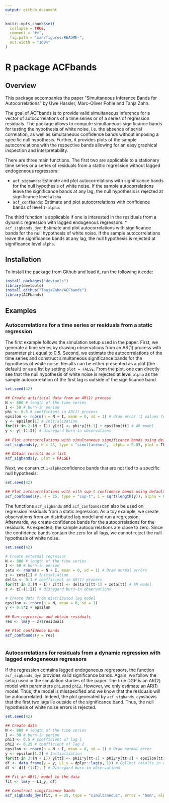 ```yaml
---
output: github_document
---
```


<!-- README.md is generated from README.Rmd. Please edit that file -->

```r
knitr::opts_chunk$set(
  collapse = TRUE,
  comment = "#>",
  fig.path = "man/figures/README-",
  out.width = "100%"
)
```

# R package ACFbands

<!-- badges: start -->
<!-- badges: end -->

## Overview

This package accompanies the paper "Simultaneous Inference Bands for Autocorrelations" by Uwe Hassler, Marc-Oliver Pohle and Tanja Zahn. 

The goal of ACFbands is to provide valid simultaneous inference for a vector of autocorrelations of a time series or of a series of regression residuals. The package allows to compute simultaneous significance bands for testing the hypothesis of white noise, i.e. the absence of serial correlation, as well as simultaneous confidence bands without imposing a specific null hypothesis. Further, it provides plots of the sample autocorrelations with the respective bands allowing for an easy graphical inspection and interpretability.

There are three main functions. The first two are applicable to a stationary time series or a series of residuals from a stattic regression without lagged endogeneous regressors:

* `acf_sigbands`: Estimate and plot autocorrelations with significance bands for the null hypothesis of white noise. If the sample autocorrelations leave the significance bands at any lag, the null hypothesis is rejected at significance level `alpha`
* `acf_confbands`: Estimate and plot autocorrelations with confidence bands of level `1-alpha`.

The third function is applicable if one is interested in the residuals from a dynamic regression with lagged endogenous regressors:
* `acf_sigbands_dyn`: Estimate and plot autocorrelations with significance bands for the null hypothesis of white noise.  If the sample autocorrelations leave the significance bands at any lag, the null hypothesis is rejected at significance level `alpha`.

## Installation

To install the package from Github and load it, run the following `R` code:

``` r
install.packages("devtools")
library(devtools)
install_github("TanjaZahn/ACFbands")
library(ACFbands)

```

## Examples

### Autocorrelations for a time series or residuals from a static regression

The first example follows the simulation setup used in the paper. First, we generate a time series by drawing observations from an AR(1) process with parameter `phi` equal to 0.5. Second, we estimate the autocorrelations of the time series and construct simultaneous significance bands for the hypothesis of white noise. Results can be either presented as a plot (the default) or as a list by setting `plot = FALSE`. From the plot, one can directly see that the null hypothesis of white noise is rejected at level `alpha` as the sample autocorrelation of the first lag is outside of the significance band.

```r
set.seed(42)

## Create artificial data from an AR(1) process
N <- 800 # length of the time series
I <- 50 # burn-in period
phi <- 0.5 # coefficient in AR(1) process
epsilon <- rnorm(n = N + I, mean = 0, sd = 1) # draw error (I values for burn-in period)
y <- epsilon[1] # Initialization
for(tt in 2:(N + I)) y[tt] <- phi*y[tt-1] + epsilon[tt] # AR model
y <- y[-(1:I)] # disregard burn-in observations
 
## Plot autocorrelations with simultaneous significance bands using default settings
acf_sigbands(y, H = 25, type = "simultaneous",  alpha = 0.05, plot = TRUE)

## Obtain results as a list
acf_sigbands(y, plot = FALSE)

```

Next, we construct `1-alpha`confidence bands that are not tied to a specific null hypothesis:

```r
set.seed(42)

## Plot autocorrelations with with sup-t confidence bands using default settings
acf_confbands(y, H = 25, type = "sup-t", L = sqrt(length(y)), alpha = 0.05, plot = TRUE, B_hat = NULL, B_hat_diag = NULL)


```
The functions `acf_sigbands` and `acf_confbands`can also be used on regression residuals from a static regression. As a toy example, we create observations from an distributed lag model and run a regression. Afterwards, we create confidence bands for the autocorrelations for the residuals. As expected, the sample autocorrelations are close to zero. Since the confidence bands contain the zero for all lags, we cannot reject the null hypothesis of white noise.

```r
set.seed(42)

# Create external regressor
N <- 800 # length of the time series
I <- 50 # burn-in period
zeta <- rnorm(n = N + I, mean = 0, sd = 1) # Draw normal errors
z <- zeta[1] # Initialiation
delta <- 0.3 # coefficient in AR(1) process
for(tt in 2:(N + I)) z[tt] <- delta*z[tt-1] + zeta[tt] # AR model
z <- z[-(1:I)] # disregard burn-in observations

# Create data from distributed lag model
epsilon <- rnorm(n = N, mean = 0, sd = 1)
y <- 0.5*z + epsilon
 
## Run regression and obtain residuals
res <- lm(y ~ z)$residuals

## Plot confidence bands
acf_confbands(y = res)



```

### Autocorrelations for residuals from a dynamic regression with lagged endogeneous regressors

If the regression contains lagged endogeneous regressors, the function `acf_sigbands_dyn` provides valid significance bands. Again, we follow the setup used in the simulation studies of the paper. The true DGP is an AR(2) model with parameters `phi1`and `phi2`. However, we only estimate an AR(1) model. Thus, the model is misspecified and we know that the residuals will be autocorrelated. Indeed, the plot generated by `acf_sigbands_dyn`shows that the first two lags lie outside of the significance band. Thus, the null hypothesis of white noise errors is rejected.

```r
set.seed(42)

## Create data
N <- 800 # length of the time series
I <- 50 # burn-in period
phi1 <- 0.5 # coefficient of lag 1
phi2 <- 0.25 # coefficient of lag 2
epsilon <- rnorm(n = N + I, mean = 0, sd = 1) # Draw normal error
y <- epsilon[1:2] # Initialization
for(tt in 3:(N + I)) y[tt] <- phi1*y[tt-1] + phi2*y[tt-2] + epsilon[tt] # AR(2) model
df <- data.frame(y = y, L1_y = dplyr::lag(y, 1)) # Collect results in a data frame
df <- df[-(1:I), ] # Disregard burn-in observations
  
## Fit an AR(1) model to the data
fit <- lm(y ~ L1_y, df)

## Construct singificance bands
acf_sigbands_dyn(fit, H = 25, type = "simultaneous", error = "hom", alpha = 0.05, plot = TRUE, Sigma_rho_hat = NULL)



```


